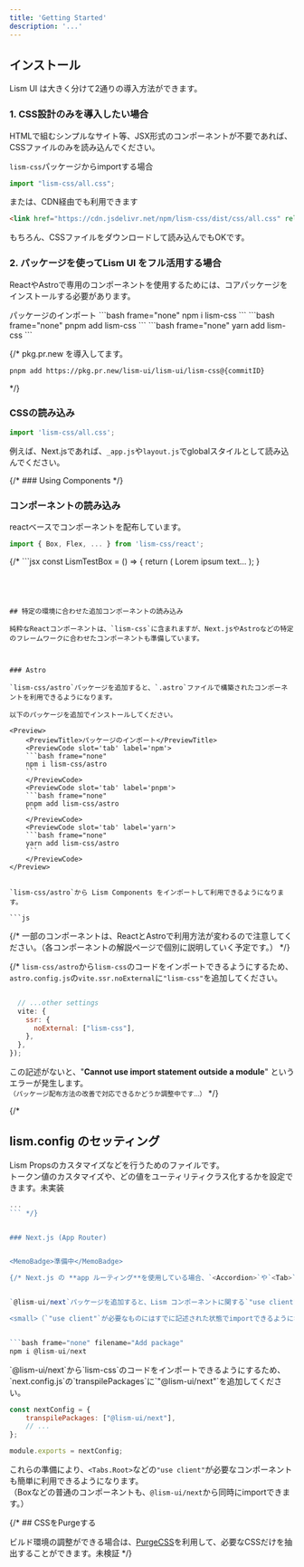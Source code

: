 ```yaml
---
title: 'Getting Started'
description: '...'
---
```




## インストール

Lism UI は大きく分けて2通りの導入方法ができます。

### 1. CSS設計のみを導入したい場合

HTMLで組むシンプルなサイト等、JSX形式のコンポーネントが不要であれば、CSSファイルのみを読み込んでください。


<PreviewTitle>`lism-css`パッケージからimportする場合</PreviewTitle>

```js
import "lism-css/all.css";
```


<PreviewTitle>または、CDN経由でも利用できます</PreviewTitle>
```html
<link href="https://cdn.jsdelivr.net/npm/lism-css/dist/css/all.css" rel="stylesheet" />
```

もちろん、CSSファイルをダウンロードして読み込んでもOKです。


### 2. パッケージを使ってLism UI をフル活用する場合

ReactやAstroで専用のコンポーネントを使用するためには、コアパッケージをインストールする必要があります。


<Preview>
	<PreviewTitle>パッケージのインポート</PreviewTitle>
	<PreviewCode slot='tab' label='npm'>
	```bash frame="none"
	npm i lism-css
	```
	</PreviewCode>
	<PreviewCode slot='tab' label='pnpm'>
	```bash frame="none"
	pnpm add lism-css
	```
	</PreviewCode>
	<PreviewCode slot='tab' label='yarn'>
	```bash frame="none"
	yarn add lism-css
	```
	</PreviewCode>
</Preview>



{/* <Note title='最新版mainブランチのテスト'>
pkg.pr.new を導入してます。

```zsh frame="none"
pnpm add https://pkg.pr.new/lism-ui/lism-ui/lism-css@{commitID}
```
</Note> */}



### CSSの読み込み

```js
import 'lism-css/all.css';
```

例えば、Next.jsであれば、`_app.js`や`layout.js`でglobalスタイルとして読み込んでください。


{/* ### Using Components */}
### コンポーネントの読み込み

reactベースでコンポーネントを配布しています。

```jsx
import { Box, Flex, ... } from 'lism-css/react';
```

{/* ```jsx
const LismTestBox = () => {
	return (
		<Box p='20' bgc='base-2'>
			<Text fz="l">Lorem ipsum text...</Text>
		</Box>
	);
}
``` */}




## 特定の環境に合わせた追加コンポーネントの読み込み

純粋なReactコンポーネントは、`lism-css`に含まれますが、Next.jsやAstroなどの特定のフレームワークに合わせたコンポーネントも準備しています。



### Astro

`lism-css/astro`パッケージを追加すると、`.astro`ファイルで構築されたコンポーネントを利用できるようになります。

以下のパッケージを追加でインストールしてください。

<Preview>
	<PreviewTitle>パッケージのインポート</PreviewTitle>
	<PreviewCode slot='tab' label='npm'>
	```bash frame="none"
	npm i lism-css/astro
	```
	</PreviewCode>
	<PreviewCode slot='tab' label='pnpm'>
	```bash frame="none"
	pnpm add lism-css/astro
	```
	</PreviewCode>
	<PreviewCode slot='tab' label='yarn'>
	```bash frame="none"
	yarn add lism-css/astro
	```
	</PreviewCode>
</Preview>


`lism-css/astro`から Lism Components をインポートして利用できるようになります。

```js
```

{/* 一部のコンポーネントは、ReactとAstroで利用方法が変わるので注意してください。（各コンポーネントの解説ページで個別に説明していく予定です。） */}


{/* <Callout type='warning'>
`lism-css/astro`から`lism-css`のコードをインポートできるようにするため、`astro.config.js`の`vite.ssr.noExternal`に`"lism-css"`を追加してください。
</Callout>

```js filename="astro.config.js"

  // ...other settings 
  vite: {
    ssr: {
      noExternal: ["lism-css"],
    },
  },
});
```

この記述がないと、"**Cannot use import statement outside a module**" というエラーが発生します。  
<small>（パッケージ配布方法の改善で対応できるかどうか調整中です...）</small> */}




{/* 
## lism.config のセッティング

Lism Propsのカスタマイズなどを行うためのファイルです。  
トークン値のカスタマイズや、どの値をユーティリティクラス化するかを設定できます。<MemoBadge>未実装</MemoBadge>

```js filename="lism.config.js"
...
``` */}


### Next.js (App Router)


<MemoBadge>準備中</MemoBadge>

{/* Next.js の **app ルーティング**を使用している場合、`<Accordion>`や`<Tab>`を使うには`"use client"`の記述が必要になりますが、 */}


`@lism-ui/next`パッケージを追加すると、Lism コンポーネントに関する`"use client"`の記述を省略することができるようになります。

<small>（`"use client"`が必要なものにはすでに記述された状態でimportできるようになります。）</small>


```bash frame="none" filename="Add package"
npm i @lism-ui/next
```

<Callout type='warning'>
`@lism-ui/next`から`lism-css`のコードをインポートできるようにするため、`next.config.js`の`transpilePackages`に`"@lism-ui/next"`を追加してください。
</Callout>


```js filename="next.config.js"
const nextConfig = {
	transpilePackages: ["@lism-ui/next"],
	// ...
};

module.exports = nextConfig;
```


これらの準備により、`<Tabs.Root>`などの`"use client"`が必要なコンポーネントも簡単に利用できるようになります。  
（Boxなどの普通のコンポーネントも、`@lism-ui/next`から同時にimportできます。）



{/* ## CSSをPurgeする

ビルド環境の調整ができる場合は、[PurgeCSS](https://purgecss.com/)を利用して、必要なCSSだけを抽出することができます。<MemoBadge>未検証</MemoBadge> */}
